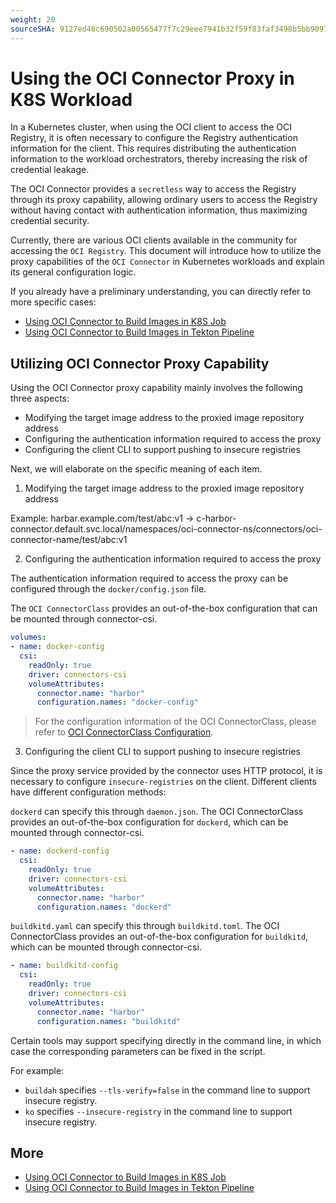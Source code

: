 ```yaml
---
weight: 20
sourceSHA: 9127ed46c690502a00565477f7c29eee7941b32f59f83faf3498b5bb9097e080
---
```


# Using the OCI Connector Proxy in K8S Workload

In a Kubernetes cluster, when using the OCI client to access the OCI Registry, it is often necessary to configure the Registry authentication information for the client. This requires distributing the authentication information to the workload orchestrators, thereby increasing the risk of credential leakage.

The OCI Connector provides a `secretless` way to access the Registry through its proxy capability, allowing ordinary users to access the Registry without having contact with authentication information, thus maximizing credential security.

Currently, there are various OCI clients available in the community for accessing the `OCI Registry`. This document will introduce how to utilize the proxy capabilities of the `OCI Connector` in Kubernetes workloads and explain its general configuration logic.

If you already have a preliminary understanding, you can directly refer to more specific cases:

- [Using OCI Connector to Build Images in K8S Job](./using_oci_connector_in_k8s_job.md)
- [Using OCI Connector to Build Images in Tekton Pipeline](./using_oci_connector_in_tekton_pipeline.md)

## Utilizing OCI Connector Proxy Capability

Using the OCI Connector proxy capability mainly involves the following three aspects:

- Modifying the target image address to the proxied image repository address
- Configuring the authentication information required to access the proxy
- Configuring the client CLI to support pushing to insecure registries

Next, we will elaborate on the specific meaning of each item.

1. Modifying the target image address to the proxied image repository address

Example:
harbar.example.com/test/abc:v1 → c-harbor-connector.default.svc.local/namespaces/oci-connector-ns/connectors/oci-connector-name/test/abc:v1

2. Configuring the authentication information required to access the proxy

The authentication information required to access the proxy can be configured through the `docker/config.json` file.

The `OCI ConnectorClass` provides an out-of-the-box configuration that can be mounted through connector-csi.

```yaml
volumes:
- name: docker-config
  csi:
    readOnly: true
    driver: connectors-csi
    volumeAttributes:
      connector.name: "harbor"
      configuration.names: "docker-config"
```

> For the configuration information of the OCI ConnectorClass, please refer to [OCI ConnectorClass Configuration](../concepts/oci_connectorclass.mdx#configuration).

3. Configuring the client CLI to support pushing to insecure registries

Since the proxy service provided by the connector uses HTTP protocol, it is necessary to configure `insecure-registries` on the client. Different clients have different configuration methods:

`dockerd` can specify this through `daemon.json`. The OCI ConnectorClass provides an out-of-the-box configuration for `dockerd`, which can be mounted through connector-csi.

```yaml
- name: dockerd-config
  csi:
    readOnly: true
    driver: connectors-csi
    volumeAttributes:
      connector.name: "harbor"
      configuration.names: "dockerd"
```

`buildkitd.yaml` can specify this through `buildkitd.toml`. The OCI ConnectorClass provides an out-of-the-box configuration for `buildkitd`, which can be mounted through connector-csi.

```yaml
- name: buildkitd-config
  csi:
    readOnly: true
    driver: connectors-csi
    volumeAttributes:
      connector.name: "harbor"
      configuration.names: "buildkitd"
```

Certain tools may support specifying directly in the command line, in which case the corresponding parameters can be fixed in the script.

For example:

- `buildah` specifies `--tls-verify=false` in the command line to support insecure registry.
- `ko` specifies `--insecure-registry` in the command line to support insecure registry.

## More

- [Using OCI Connector to Build Images in K8S Job](./using_oci_connector_in_k8s_job.md)
- [Using OCI Connector to Build Images in Tekton Pipeline](./using_oci_connector_in_tekton_pipeline.md)
